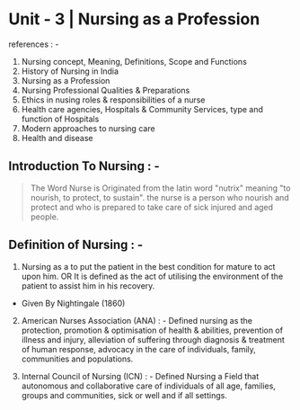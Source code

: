 # Unit - 3 | Nursing as a Profession

references : -
1. Nursing concept, Meaning, Definitions, Scope and Functions
2. History of Nursing in India
3. Nursing as a Profession
4. Nursing Professional Qualities & Preparations
5. Ethics in nusing roles & responsibilities of a nurse
6. Health care agencies, Hospitals & Community Services, type and function of Hospitals
7. Modern approaches to nursing care
8. Health and disease


## Introduction To Nursing : -
>The Word Nurse is Originated from the latin word "nutrix" meaning "to nourish, to protect, to sustain".
>the nurse is a person who nourish and protect and who is prepared to take care of sick injured and aged people.

## Definition of Nursing : -
1. Nursing as a to put the patient in the best condition for mature to act upon him.
              OR
It is defined as the act of utilising the environment of the patient to assist him in his recovery.
- Given By Nightingale (1860)

2. American Nurses Association (ANA) : -
Defined nursing as the protection, promotion & optimisation of health & abilities, prevention of illness and injury, alleviation of suffering through diagnosis & treatment of human response, advocacy in the care of individuals, family, communities and populations.

3. Internal Council of Nursing (ICN) : -
Defined Nursing a Field that autonomous and collaborative care of individuals of all age, families, groups and communities, sick or well and if all settings.
